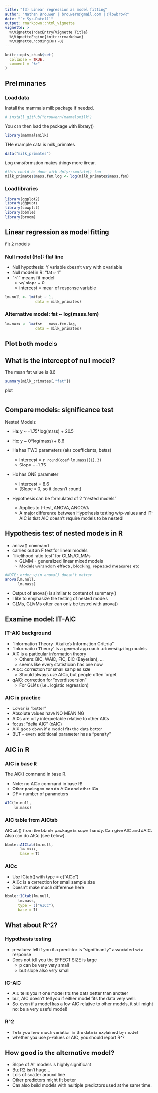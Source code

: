 ```yaml
---
title: "f3) Linear regression as model fitting"
author: "Nathan Brouwer | brouwern@gmail.com | @lowbrowR"
date: "`r Sys.Date()`"
output: rmarkdown::html_vignette
vignette: >
  %\VignetteIndexEntry{Vignette Title}
  %\VignetteEngine{knitr::rmarkdown}
  %\VignetteEncoding{UTF-8}
---
```


```r
knitr::opts_chunk$set(
  collapse = TRUE,
  comment = "#>"
)
```


## Preliminaries

### Load data 

Install the mammals milk package if needed.
```r
# install_github("brouwern/mammalsmilk")
```

You can then load the package with library()
```r
library(mammalsmilk)
```


THe example data is milk_primates
```r
data("milk_primates")
```


Log transformation makes things more linear.

```r
#this could be done with dplyr::mutate() too
milk_primates$mass.fem.log <- log(milk_primates$mass.fem)
```


### Load libraries

```r
library(ggplot2)
library(ggpubr)
library(cowplot)
library(bbmle)
library(broom)
```






## Linear regression as model fitting

Fit 2 models

### Null model (Ho): flat line

* Null hypothesis: Y variable doesn't vary with x variable
* Null model in R: "fat ~ 1"
* "~1" means fit model 
    + w/ slope = 0 
    + intercept = mean of response variable

```r
lm.null <- lm(fat ~ 1,
              data = milk_primates)

```


### Alternative model: fat ~ log(mass.fem)

```r
lm.mass <- lm(fat ~ mass.fem.log,
              data = milk_primates)
```




## Plot both models





## What is the intercept of null model?

The mean fat value is 8.6
```r
summary(milk_primates[,"fat"])
```


plot
```r

```








## Compare models: significance test

Nested Models:

* Ha: y ~ -1.75*log(mass) + 20.5
* Ho: y ~     0*log(mass) +  8.6


* Ha has TWO parameters (aka coefficients, betas)
    + Intercept = `r round(coef(lm.mass)[1],3)`
    + Slope     = -1.75
* Ho has ONE parameter
    + Intercept = 8.6
    + (Slope = 0, so it doesn't count)
* Hypothesis can be formulated of 2 "nested models"
    + Applies to t-test, ANOVA, ANCOVA
    + A major difference between Hypothesis testing w/p-values and IT-AIC is that AIC doesn't require models to be nested!




## Hypothesis test of nested models in R

* anova() command
* carries out an F test for linear models
* "likelihood ratio test" for GLMs/GLMMs
    + GLMM = generalized linear mixed models
    + Models w/random effects, blocking, repeated measures etc
    
```r
#NOTE: order w/in anova() doesn't matter
anova(lm.null, 
      lm.mass)
```

* Output of anova() is similar to content of summary()
* I like to emphasize the testing of nested models
* GLMs, GLMMs often can only be tested with anova()





## Examine model: IT-AIC

### IT-AIC background

* "Information Theory- Akaike's Information Criteria"
* "Information Theory" is a general approach to investigating models
* AIC is a particular information theory
    + Others: BIC, WAIC, FIC, DIC (Bayesian), ...
    + seems like every statistician has one now
* AICc: correction for small samples size
    + Should always use AICc, but people often forget
* qAIC: correction for "overdispersion"
    + For GLMs (i.e.. logistic regression)
    
    
### AIC in practice 

* Lower is "better"
* Absolute values have NO MEANING
* AICs are only interpretable relative to other AICs
* focus: "delta AIC" (dAIC)
* AIC goes down if a model fits the data better
* BUT - every additional parameter has a "penalty"


## AIC in R

### AIC in base R

The AIC() command in base R.

* Note: no AICc command in base R!
* Other packages can do AICc and other ICs
* DF = number of parameters


```r
AIC(lm.null, 
    lm.mass)
```



### AIC table from AICtab

AICtab() from the bbmle package is super handy.  Can give AIC and dAIC.  Also can do AICc (see below).

```r
bbmle::AICtab(lm.null,
       lm.mass,
       base = T)
```



### AICc 

* Use ICtab() with type = c("AICc")
* AICc is a correction for small sample size
* Doesn't make much difference here


```r
bbmle::ICtab(lm.null,
      lm.mass,
      type = c("AICc"),
      base = T)
```




## What about R^2?

### Hypothesis testing

* p-values: tell if you if a predictor is "significantly" associated w/ a response
* Does not tell you the EFFECT SIZE is large
    + p can be very very small
    + but slope also very small
    
### IC-AIC

* AIC tells you if one model fits the data better than another
* but, AIC doesn't tell you if either model fits the data very well.
* So, even if a model has a low AIC relative to other models, it still might not be a very useful model! 

### R^2

* Tells you how much variation in the data is explained by model
* whether you use p-values or AIC, you should report R^2



## How good is the alternative model?

* Slope of Alt models is highly significant
* But R2 isn't huge...
* Lots of scatter around line
* Other predictors might fit better
* Can also build models with multiple predictors used at the same time.


```r

```

